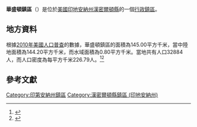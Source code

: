 {{noteTA
|G1=USState
|G2=地名
|G3=Unit
}}
{{Infobox settlement
|official_name            = 華盛頓鎮區
|native_name = Washington Township
|settlement_type          = [[行政鎮區|行政鎮區]]
|image_skyline            = 
|imagesize                = 
|image_map                = Map highlighting Washington Township, Hamilton County, Indiana.svg
|mapsize                  = 250px
|pushpin_map  =USA Indiana
|pushpin_label = 華盛頓鎮區
|pushpin_label_position   = top
|pushpin_map_caption      = 華盛頓鎮區在印地安納州的位置
|subdivision_type         = [[世界政區索引|國家]]
|subdivision_type1        = [[美国州份|州份]]
|subdivision_type2        = [[印地安納州行政区划|縣]]
|subdivision_name         = [[美国|美国]]
|subdivision_name1        = [[印地安納州|印地安納州]]
|subdivision_name2        = [[漢密爾頓縣_(印地安納州)|漢密爾頓縣]]
|elevation_ft             = 922
|elevation_m              = 281
|timezone                 = [[北美东部時區|北美东部時區]]
|area_total_km2           = 145.00
|area_land_km2            = 144.20
|area_water_km2           = 0.80
|area_total_sq_mi         = 
|area_land_sq_mi          = 
|area_water_sq_mi         = 
|population_as_of         = [[2010年美國人口普查|2010]]
|population_footnotes     = 
|population_total         = 32884
|population_density_km2   = auto
|population_density_sq_mi = auto
|utc_offset               = -5
|coordinates              = {{coord|40|02|58|N|86|10|21|W|type:city_region:US-AL_source:GNS-enwiki|display=inline,title}}
| coor_pinpoint           = 
| coordinates_footnotes   = 
|timezone_DST             = EDT
|utc_offset_DST           = -4
|postal_code_type         = [[美國郵區編號|郵區編號]]
|postal_code              = 	

|area_code                = {{link-en|电话区号317|Area code 317|317}}
|blank_name = [[地名信息系统|GNIS ID]]
|blank_info = 453998
}}
'''華盛頓鎮區'''（{{lang-en|Washington Township}}）是位於[[美國|美國]][[印地安納州|印地安納州]][[漢密爾頓縣_(印地安納州)|漢密爾頓縣]]的一個[[行政鎮區|行政鎮區]]。

== 地方資料 ==
根據[[2010年美國人口普查|2010年美國人口普查]]的數據，華盛頓鎮區的面積為145.00平方千米，當中陸地面積為144.20平方千米，而水域面積為0.80平方千米。當地共有人口32884人，而人口密度為每平方千米226.79人。<ref name="GR8">{{cite web|url=http://factfinder2.census.gov|publisher=[[美国人口调查局|美国人口调查局]]|accessdate=2011-05-14|title=American FactFinder|archive-date=2013-09-11|archive-url=https://web.archive.org/web/20130911234518/http://factfinder2.census.gov/|dead-url=no}}</ref><ref>{{cite web|url=https://www.citypopulation.de/en/usa/illinois/admin/|title=USA: Illinois (Counties and Townships) - City Population|access-date=2020-07-20|archive-date=2020-04-22|archive-url=https://web.archive.org/web/20200422090607/https://www.citypopulation.de/en/usa/illinois/admin/|dead-url=no}}</ref>

== 參考文獻 ==
{{reflist}}

{{漢密爾頓縣 (印地安納州)}}

{{DEFAULTSORT:Washington Township}}
[[Category:印第安納州鎮區|Category:印第安納州鎮區]]
[[Category:漢密爾頓縣鎮區_(印地安納州)|Category:漢密爾頓縣鎮區 (印地安納州)]]

{{Indiana-geo-stub}}